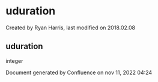 
# uduration 

 Created by  Ryan Harris, last modified on 2018.02.08

## uduration

integer

Document generated by Confluence on nov 11, 2022 04:24
